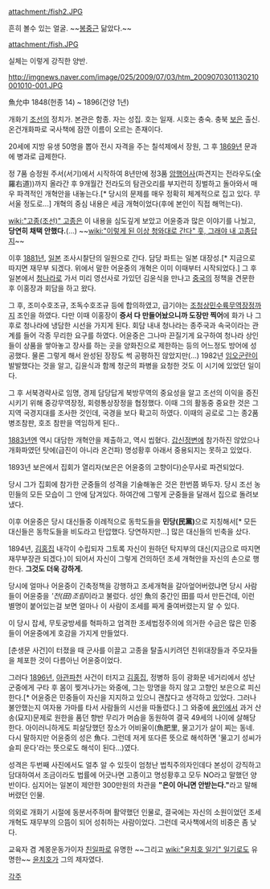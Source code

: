 attachment:/fish2.JPG

흔히 볼수 있는 얼굴. ~~[[봉중근]] 닮았다.~~

attachment:/fish.JPG

실체는 이렇게 강직한 양반.

http://imgnews.naver.com/image/025/2009/07/03/htm_2009070301130210001010-001.JPG

魚允中
1848(헌종 14) ~ 1896(건양 1년)

개화기 [[조선]]의 정치가. 본관은 함종. 자는 성집. 호는 일재. 시호는 충숙. 충북 [[보은]] 출신. 
온건개화파로 국사책에 잠깐 이름이 오르는 존재이다.

20세에 지방 유생 50명을 뽑아 전시 자격을 주는 칠석제에서 장원, 그 후 [[1869년]] 문과에 병과로 급제한다.

정 7품 승정원 주서(서기)에서 시작하여 8년만에 정3품 [[암행어사]](파견지는 전라우도(全羅右道))까지 올라간 후 9개월간 전라도의 탐관오리를 부지런히 징벌하고 돌아와서 매우 파격적인 개혁안을 내놓는다.[* 당시의 문제를 매우 정확히 체계적으로 집고 있다. 무서울 정도로...] 개혁의 중심 내용은 세금 개혁이었다(후에 본인이 직접 해먹는다).

[[wiki:"고종(조선)" 고종]]은 이 내용을 심도깊게 보았고 어윤중과 많은 이야기를 나눴고, '''당연히 채택 안했다.'''(...) ~~[[wiki:"이렇게 된 이상 청와대로 간다" 훗, 그래야 내 고종답지]]~~

이후 [[1881년]], [[일본]] 조사시찰단의 일원으로 간다. 담당 파트는 일본 대장성.[* 지금으로 따지면 재무부 되겠다. 위에서 말한 어윤중의 개혁은 이미 이때부터 시작되었다.] 그 후 일본에서 [[청]]나라로 가서 미리 영선사로 가있던 김윤식을 만나고 [[중국]]의 정책을 견문한 후 이홍장과 회담을 하고 왔다. 

그 후, 조미수호조규, 조독수호조규 등에 합의하였고, 급기야는 [[조청상민수륙무역장정]]까지 조인을 하였다. 다만 이때 이홍장이 '''증서 다 만들어놨으니까 도장만 찍어'''에 화가 나 그 후로 청나라에 냉담한 시선을 가지게 된다. 회담 내내 청나라는 종주국과 속국이라는 관계를 들어 각종 무리한 요구를 하였다. 어윤중은 그나마 끈질기게 요구하여 청나라 상인들이 상품을 쌓아놓고 장사를 하는 곳을 양화진으로 제한하는 등의 어느정도 방어에 성공했다. 물론 그렇게 해서 완성된  장장도 썩 공평하진 않았지만(...) 1982년 [[임오군란]]이 발발했다는 것을 알고, 김윤식과 함께 청군의 파병을 요청한 것도 이 시기에 있었던 일이다. 

그 후 서북경략사로 임명, 경제 담당답게 북방무역의 중요성을 알고 조선의 이익을 증진시키기 위해 중강무역장정, 회령통상장정을 협정했다. 이때 그의 활동중 중요한 것은 그 지역 국경지대를 조사한 것인데, 국경을 보다 확고히 하였다. 이때의 공로로 그는 종2품 병조참판, 호조 참판을 역임하게 된다..

[[1883년]]엔 역시 대담한 개혁안을 제출하고, 역시 씹혔다. [[갑신정변]]에 참가하진 않았으나 개화파였던 탓에(급진이 아니라 온건파) 명성황후 아래서 중용되지는 못하고 있었다.

1893년 보은에서 집회가 열리자(보은은 어윤중의 고향이다)순무사로 파견되었다.

당시 그가 집회에 참가한 군중들의 성격을 기술해놓은 것은 한번쯤 봐두자. 당시 조선 농민들의 모든 모습이 그 안에 담겨있다. 하여간에 그렇게 군중들을 달래서 집으로 돌려보냈다.

이후 어윤중은 당시 대신들중 이례적으로 동학도들을 '''민당(民黨)'''으로 지칭해서[* 모든 대신들은 동학도들을 비도라고 탄압했다. 당연하지만...] 많은 대신들의 빈축을 샀다.

1894년, [[김홍집]] 내각이 수립되자 그토록 자신이 원하던 탁지부의 대신(지금으로 따지면 재무부장관 되겠다.)이 되어서 자신이 그렇게 건의하던 조세 개혁안을 자신의 손으로 행한다. '''그것도 더욱 강하게.'''

당시에 얼마나 어윤중이 긴축정책을 강행하고 조세개혁을 갈아엎어버렸냐면 당시 사람들이 어윤중을 '''전(田)조림''이라고 불렀다. 성인 魚의 중간인 田를 따서 만든건데, 이런 별명이 붙어있는걸 보면 얼마나 이 사람이 조세를 짜게 줄여버렸는지 알 수 있다.

이 당시 잡세, 무토궁방세를 혁파하고 엄격한 조세법정주의에 의거한 수금은 많은 민중들이 어윤중에게 호감을 가지게 만들었다.

[춘생문 사건]이 터졌을 때 군사를 이끌고 고종을 탈출시키려던 친위대장들과 주모자들을 체포한 것이 다름아닌 어윤중이었다.

그러다 [[1896년]], [[아관파천]] 사건이 터지고 [[김홍집]], 정병하 등이 광화문 네거리에서 성난 군중에게 구타 후 몸이 찢겨나가는 와중에, 그는 망명을 하지 않고 고향인 보은으로 피신한다.[* 어윤중은 민중들이 자신을 지지하고 있으니 괜찮다고 생각하고 있었다. 그러나 불안했는지 여자용 가마를 타서 사람들의 시선을 따돌렸다.] 그 와중에 [[용인]]에서 과거 산송(묘지)문제로 원한을 품던 향반 무리가 머슴을 동원하여 결국 49세의 나이에 살해당한다. 아이러니하게도 피살당했던 장소가 어비울이(魚肥里, 물고기가 살이 찌는 동네. 다시 말하지만 어윤중의 성은 魚다. 그런데 저게 또다른 뜻으로 해석하면 '물고기 성씨가 슬피 운다'라는 뜻으로도 해석이 된다...)였다.

성격은 두번째 사진에서도 얼추 알 수 있듯이 엄청난 법칙주의자인데다 본성이 강직하고 담대하여서 조금이라도 법률에 어긋나면 고종이고 명성황후고 모두 NO라고 말했던 양반이다. 심지어는 일본이 제안한 300만원의 차관을 '''"은이 아니면 안받는다."'''라고 말해버렸던 인물. 

의외로 개화기 시절에 동분서주하며 활약했던 인물로, 결국에는 자신의 소원이었던 조세개혁도 재무부의 으뜸이 되어 성취하는 사람이었다. 그런데 국사책에서의 비중은 좀 낮다.

교육자 겸 계몽운동가이자 [[친일파]]로 유명한 ~~그리고 [[wiki:"윤치호 일기" 일기]]로도 유명한~~ [[윤치호]]가 그의 제자였다.

[[각주]]
